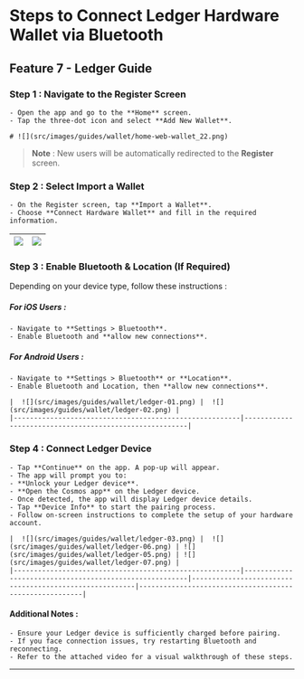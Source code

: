 # Steps to Connect Ledger Hardware Wallet via Bluetooth

## Feature 7 - Ledger Guide

### Step 1 : Navigate to the Register Screen

    - Open the app and go to the **Home** screen.
    - Tap the three-dot icon and select **Add New Wallet**.

    # ![](src/images/guides/wallet/home-web-wallet_22.png)

> **Note** : New users will be automatically redirected to the **Register** screen.


### Step 2 : Select Import a Wallet
    - On the Register screen, tap **Import a Wallet**.
    - Choose **Connect Hardware Wallet** and fill in the required information.

|  ![](src/images/guides/wallet/mobile_2.png) |  ![](src/images/guides/wallet/mobile_9.png) |
|--------------------------------------------------------|--------------------------------------------------------|

### Step 3 : Enable Bluetooth & Location (If Required)
Depending on your device type, follow these instructions :
##### ***For iOS Users*** :
    - Navigate to **Settings > Bluetooth**.
    - Enable Bluetooth and **allow new connections**.

##### **For Android Users** :
    - Navigate to **Settings > Bluetooth** or **Location**.
    - Enable Bluetooth and Location, then **allow new connections**.

    |  ![](src/images/guides/wallet/ledger-01.png) |  ![](src/images/guides/wallet/ledger-02.png) |
    |--------------------------------------------------------|--------------------------------------------------------|

### Step 4 : Connect Ledger Device
    - Tap **Continue** on the app. A pop-up will appear.
    - The app will prompt you to:
    - **Unlock your Ledger device**.
    - **Open the Cosmos app** on the Ledger device.
    - Once detected, the app will display Ledger device details.
    - Tap **Device Info** to start the pairing process.
    - Follow on-screen instructions to complete the setup of your hardware account.

    |  ![](src/images/guides/wallet/ledger-03.png) |  ![](src/images/guides/wallet/ledger-06.png) | ![](src/images/guides/wallet/ledger-05.png) | ![](src/images/guides/wallet/ledger-07.png) |
    |--------------------------------------------------------|--------------------------------------------------------|--------------------------------------------------------|--------------------------------------------------------|

#### Additional Notes :
    - Ensure your Ledger device is sufficiently charged before pairing.
    - If you face connection issues, try restarting Bluetooth and reconnecting.
    - Refer to the attached video for a visual walkthrough of these steps.
---